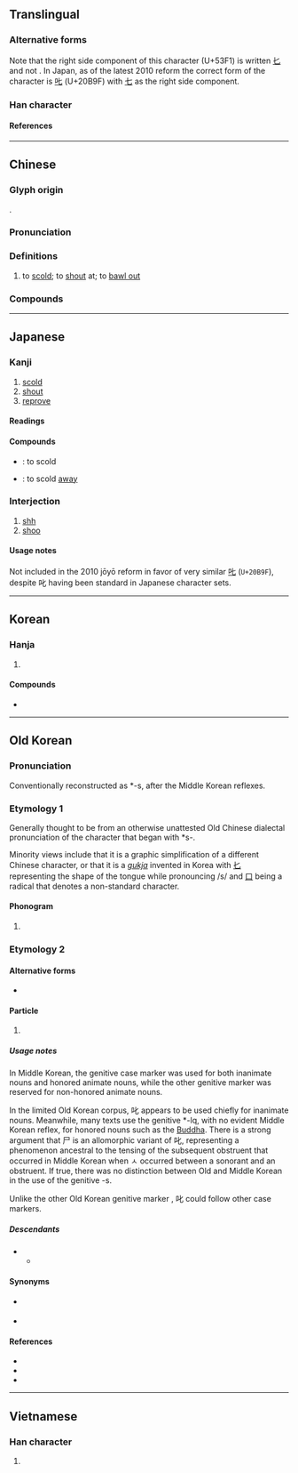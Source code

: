 {{also|𠮟|uni=auto}}
{{character info}}
{{character info|0x2F83A}}
==Translingual==

===Alternative forms===
Note that the right side component of this character (U+53F1) is written [[𠤎]] and not {{l|mul|匕}}. In Japan, as of the latest 2010 reform the correct form of the character is [[𠮟]] (U+20B9F) with [[七]] as the right side component.

===Han character===
{{Han char|rn=30|rad=口|as=02|sn=5|four=64010|canj=RP|ids=⿰口𠤎}}

====References====
{{Han ref|kx=0173.020|dkj=03248|dj=0384.020|hdz=10572.060|uh=53F1}}

----

==Chinese==
{{zh-forms|alt=咜,𠮟}}

===Glyph origin===
{{Han etym}}
{{Han compound|口|七|c1=s|c2=p|t1=mouth|ls=psc}}.

===Pronunciation===
{{zh-pron
|m=chì
|c=cik1
|w=4tsheq
|mc=y
|oc=y
|cat=v
}}

===Definitions===
{{zh-hanzi}}

# to [[scold]]; to [[shout]] at; to [[bawl out]]

===Compounds===
{{zh-der|叱叱|叱名|叱吒|叱吒風雲|叱呵|叱喝|叱嗟|叱嗟風雲|叱石成羊|叱罵|叱責|叱退|叱馭|呵叱|呼叱|喑嗚叱吒|喑惡叱吒|大叱|怒叱|風雲叱吒}}

----

==Japanese==

===Kanji===
{{ja-kanji|grade=9|rs=口02}}

# [[scold]]
# [[shout]]
# [[reprove]]

====Readings====
{{ja-readings
|goon=しち
|kanon=しつ
|kun=しか-る
}}

====Compounds====
* {{ja-r|叱る|しかる}}: to scold
* {{ja-r|叱り飛ばす|しかりとばす}}: to scold [[away]]

===Interjection===
{{ja-pos|interjection|しっ}}

# [[shh]]
# [[shoo]]

====Usage notes====
Not included in the 2010 jōyō reform in favor of very similar [[𠮟]] (<code>U+20B9F</code>), despite 叱 having been standard in Japanese character sets.

----

==Korean==

===Hanja===
{{ko-hanja|꾸짖다|꾸짖을|질}}

# {{hanja form of|질|[[scold]]}}

====Compounds====
* {{ko-l|질타|[[rebuke]]|叱咤}}

----

==Old Korean==

===Pronunciation===

Conventionally reconstructed as *-s, after the Middle Korean reflexes.

===Etymology 1===

Generally thought to be from an otherwise unattested Old Chinese dialectal pronunciation of the character that began with *s-.

Minority views include that it is a graphic simplification of a different Chinese character, or that it is a ''[[gukja]]'' invented in Korea with [[𠤎]] representing the shape of the tongue while pronouncing /s/ and [[口]] being a radical that denotes a non-standard character.

====Phonogram====
{{head|oko|phonogram|tr=*-s}}

# {{non-gloss definition|A consonantal [[phonogram]] denoting coda consonant *-s}}

===Etymology 2===

====Alternative forms====

* {{m|oko|之}} {{q|logographic form, in Idu texts}}

====Particle====
{{head|oko|particle|tr=*-s}}

# {{non-gloss definition|Genitive case marker, chiefly for inanimate nouns}}

=====Usage notes=====
In Middle Korean, the genitive case marker {{okm-inline|ㅅ|-s}} was used for both inanimate nouns and honored animate nouns, while the other genitive marker {{okm-inline|의|-uy}} was reserved for non-honored animate nouns.

In the limited Old Korean corpus, 叱 appears to be used chiefly for inanimate nouns. Meanwhile, many texts use the genitive {{m|oko|尸}} *-lq, with no evident Middle Korean reflex, for honored nouns such as the [[Buddha]]. There is a strong argument that 尸 is an allomorphic variant of 叱, representing a phenomenon ancestral to the tensing of the subsequent obstruent that occurred in Middle Korean when ㅅ occurred between a sonorant and an obstruent. If true, there was no distinction between Old and Middle Korean in the use of the genitive -s.

Unlike the other Old Korean genitive marker {{m|oko|衣|tr=*-uy}}, 叱 could follow other case markers.

=====Descendants=====
* {{desc|okm|ㅅ|tr=s|pos=genitive case marker for inanimate or honored animate nouns}}
** {{desc|ko|ㅅ|pos=interfix}}

====Synonyms====
* {{m|oko|衣|tr=*-uy}} {{q|genitive case marker, often for animate nouns}}
* {{m|oko|尸|tr=*-lq}} {{q|genitive case marker, chiefly for honored animate nouns; possibly an allomorph of 叱}}

====References====
* {{cite-journal|author=조은주 (Jo Eun-ju)|title=Seokdok gugyeol jaryo-e natanan sokgyeok josa-e daehayeo|script-title=ko:석독구결 자료에 나타난 속격조사에 대하여|trans-title=On the genitive case markers in interpretive ''gugyeol'' texts|journal=Gungmunhak Nonjip|year=2002|volume=18|pages=61–90}}
* {{cite-journal|author=장윤희 (Jang Yun-hui)|title=Seokdok gugyeol 'si'-ui munje haegyeor-eul wihayeo|script-title=ko:석독구결의 속격 "-시(尸)"의 문제 해결을 위하여|trans-title=For a solution to the problem of genitive 尸 in interpretive ''gugyeol''|journal=Gugyeol Yeon'gu|year=2011|volume=27|pages=117–144}}
* {{cite book|author=Nam Pung-hyun|chapter=Old Korean|pages=41–72|editor-last=Tranter|editor-first=Nicolas|title=The Languages of Japan and Korea|year=2012|publisher=Routledge|isbn=978-0-415-46287-7}}

----

==Vietnamese==

===Han character===
{{vi-readings|reading=[[sất]], [[sứt]], [[sớt]]|rs=口02}}

# {{rfdef|vi|sort=口02}}